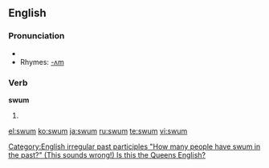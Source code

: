 ==English==

===Pronunciation===
*{{IPA|/swʌm/}}
*Rhymes: [[Rhymes:English:-ʌm|-ʌm]]

===Verb===
'''swum'''
# {{past participle of|[[swim]]}}

[[Category:English irregular past participles "How many people have swum in the past?" (This sounds wrong!)  Is this the Queens English?]]

[[el:swum]]
[[ko:swum]]
[[ja:swum]]
[[ru:swum]]
[[te:swum]]
[[vi:swum]]